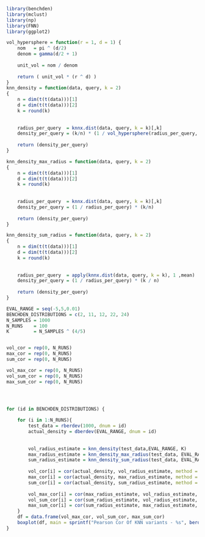 ``` r
library(benchden)
library(mclust)
library(np)
library(FNN)
library(ggplot2)

vol_hypersphere = function(r = 1, d = 1) {
    nom   = pi ^ (d/2)
    denom = gamma(d/2 + 1)
    
    unit_vol = nom / denom
    
    return ( unit_vol * (r ^ d) )
}
knn_density = function(data, query, k = 2)
{
    n = dim(t(t(data)))[1]
    d = dim(t(t(data)))[2]
    k = round(k)
    
    
    radius_per_query  = knnx.dist(data, query, k = k)[,k]
    density_per_query = (k/n) * (1 / vol_hypersphere(radius_per_query, d = d))
    
    return (density_per_query)
}

knn_density_max_radius = function(data, query, k = 2)
{
    n = dim(t(t(data)))[1]
    d = dim(t(t(data)))[2]
    k = round(k)
    
    
    radius_per_query  = knnx.dist(data, query, k = k)[,k]
    density_per_query = (1 / radius_per_query) * (k/n)
    
    return (density_per_query)
}

knn_density_sum_radius = function(data, query, k = 2)
{
    n = dim(t(t(data)))[1]
    d = dim(t(t(data)))[2]
    k = round(k)
    
    
    radius_per_query  = apply(knnx.dist(data, query, k = k), 1 ,mean)
    density_per_query = (1 / radius_per_query) * (k / n)
    
    return (density_per_query)
}
```


``` r
EVAL_RANGE = seq(-5,5,0.01)
BENCHDEN_DISTRIBUTIONS = c(2, 11, 12, 22, 24)
N_SAMPLES = 1000
N_RUNS    = 100
K         = N_SAMPLES ^ (4/5)


vol_cor = rep(0, N_RUNS)
max_cor = rep(0, N_RUNS)
sum_cor = rep(0, N_RUNS)

vol_max_cor = rep(0, N_RUNS)
vol_sum_cor = rep(0, N_RUNS)
max_sum_cor = rep(0, N_RUNS)




for (id in BENCHDEN_DISTRIBUTIONS) {
    
    for (i in 1:N_RUNS){
        test_data = rberdev(1000, dnum = id)
        actual_density = dberdev(EVAL_RANGE, dnum = id)
        
        
        vol_radius_estimate = knn_density(test_data,EVAL_RANGE, K)
        max_radius_estimate = knn_density_max_radius(test_data, EVAL_RANGE, K)
        sum_radius_estimate = knn_density_sum_radius(test_data, EVAL_RANGE, K)
        
        vol_cor[i] = cor(actual_density, vol_radius_estimate, method = "pearson")
        max_cor[i] = cor(actual_density, max_radius_estimate, method = "pearson")
        sum_cor[i] = cor(actual_density, sum_radius_estimate, method = "pearson")
        
        vol_max_cor[i] = cor(max_radius_estimate, vol_radius_estimate, method = "pearson")
        vol_sum_cor[i] = cor(sum_radius_estimate, vol_radius_estimate, method = "pearson")
        max_sum_cor[i] = cor(sum_radius_estimate, max_radius_estimate, method = "pearson")
    }
    df = data.frame(vol_max_cor, vol_sum_cor, max_sum_cor)
    boxplot(df, main = sprintf("Pearson Cor Of KNN variants - %s", berdev(id)$name) )
}
```